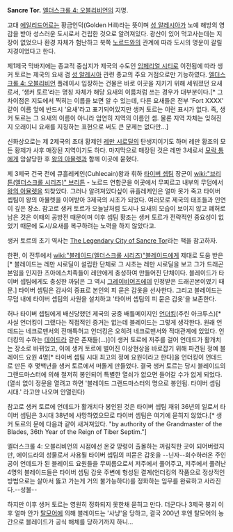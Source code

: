 '''Sancre Tor.''' [[엘더스크롤 4: 오블리비언]]의 지명.

고대 [[에일리드]]어로는 황금언덕(Golden Hill)라는 뜻이며 [[성 알레시아]]가 노예 해방의 영감을 받아 성스러운 도시로서 건립한 것으로 알려져있다. 광산이 있어 먹고사는데는 지장이 없었으나 환경 자체가 험난하고 북쪽 [[노르드]]와의 관계에 따라 도시의 명운이 갈릴 지경이었다고 한다.

제1제국 막바지에는 종교적 중심지가 제국의 수도인 [[임페리얼 시티]]로 이전됨에 따라 생커 토르는 제국의 요새 겸 [[성 알레시아]] 관련 종교의 주요 거점으로만 기능하였다. [[엘더스크롤 4: 오블리비언]] 플레이시 입장하는 건물은 바로 이곳을 지키기 위해 세워졌던 요새로서, ‘생커 토르’라는 명칭 자체가 해당 요새의 이름처럼 쓰는 경우가 대부분이다.[* 그 차이점은 지도에서 찍히는 이름을 보면 알 수 있는데, 다른 요새들은 전부 'Fort XXXX' 같이 이름 앞에 반드시 '요새'라고 표기되어있지만 생커 토르는 이런 표시가 없다. 즉, 생커 토르는 그 요새의 이름이 아니라 엄연히 지역의 이름인 셈. 물론 지역 자체는 잊혀진지 오래이니 요새를 지칭하는 표현으로 써도 큰 문제는 없다만...]

신화상으로는 제 2제국의 초대 황제인 [[레만 시로딜]]의 탄생지이기도 하며 레만 황조의 모든 황제가 사후 매장된 지역이기도 하다. 마지막으로 매장된 것은 레만 3세로서 [[모락 통]]에게 암살당한 후 [[왕의 아뮬렛]]과 함께 이곳에 묻혔다.

제 3제국 건국 전에 큐흘레케인(Cuhlecain)왕과 휘하 [[타이버 셉팀]] 장군이 [[wiki:"브리튼(엘더스크롤 시리즈)" 브리튼]] - 노르드 연합군을 이곳에서 무찌르고 내부의 무덤에서 [[왕의 아뮬렛]]을 되찾았다. 그러나 알려져있다싶이 큐흘레케인은 얼마 못가 죽고 타이버 셉팀이 왕의 아뮬렛을 이어받아 3제국의 시초가 되었다. 여러모로 제국의 태조들과 인연이 깊은 장소. 참고로 생커 토르가 오늘날처럼 도시나 요새의 모습이 보이지 않고 폐허로 남은 것은 이때의 공방전 때문이며 이후 셉팀 황조는 생커 토르가 전략적인 중요성이 없었기 때문에 도시/요새를 복구하려는 노력을 하지 않았다고.

생커 토르의 초기 역사는 [http://uesp.net/wiki/Lore:The_Legendary_Sancre_Tor The Legendary City of Sancre Tor]라는 책을 참고하자.

한편, 이 전투에서 [[wiki:"블레이드(엘더스크롤 시리즈)"블레이드]]에게 제대로 도움 받은[* 블레이드는 레만 시로딜이 설립한 단체로 그 시초는 레만 시로딜을 보고 그가 드래곤본임을 인지한 츠아에스치족들이 레만에게 충성하여 만들어진 단체이다. 블레이드가 타이버 셉팀에게도 충성한 까닭은 그 역시 [[그레이비어즈]]에데 인정받은 드래곤본이였기 때문.] 타이버 셉팀은 감사의 증표로 본인의 피 묻은 갑옷을 선사한다. 그리고 블레이드는 무덤 내에 타이버 셉팀의 사원을 설치하고 '타이버 셉팀의 피 묻은 갑옷'을 보존한다. 
 
허나 타이버 셉팀에게 배신당했던 제국의 궁중 배틀메이지인 [[언더킹]](주린 아크투스)[* 사실 언더킹이 그랬다는 직접적인 증거는 없는데 블레이드는 그렇게 생각한다. 원래 언데드는 네크로맨서의 전매특허고 언더킹은 오히려 네크로맨서와 적대관계에 있었다. 언더킹의 수하는 [[데이드라]] 같은 존재들(...)]이 생커 토르에 저주를 걸어 언데드가 활개치는 장소로 바뀌었고, 이에 생커 토르에 벌어진 이상현상을 바로잡기 위해 파견된 정예 블레이드 요원 4명[* 타이버 셉팀 시대 최고의 정예 요원이라고 한다]을 언더킹이 언데드로 만든 후 몇백년을 생커 토르에서 떠돌게 만들었다. 결국 생커 토르는 당시 블레이드의 그랜드마스터에 의해 철저히 봉인되어 특별한 열쇠가 없으면 들어갈 수가 없게 되었다. (열쇠 없이 정문을 열려고 하면 '블레이드 그랜드마스터의 명으로 봉인됨. 타이버 셉팀 시대.' 라고만 나오며 안열린다)

참고로 생커 토르에 언데드가 활개치다 봉인된 것은 타이버 셉팀 재위 36년의 일로서 타이버 셉팀은 3시대 38년에 사망하였으므로 타이버 셉팀은 여기에 묻히지 않았다.[* 생커 토르의 문에 다음과 같이 새겨져있다. "by authority of the Grandmaster of the Blades, 36th Year of the Reign of Tiber Septim."]

엘더스크롤 4: 오블리비언의 시점에선 온갖 망령이 출몰하는 꺼림칙한 곳이 되어버렸지만, 에이드라의 성물로서 사용될 타이버 셉팀의 피묻은 갑옷을 --닌자--회수하러온 주인공이 언데드가 된 블레이드 요원들을 무찌름으로서 저주에서 풀어주고, 저주에서 풀려난 4명의 블레이드들은 타이버 셉팀 갑옷 주변에 형성된 결계(언더킹의 작품으로 정상적인 방법으로는 살아서 뚫고 가는게 거의 불가능하다)를 정화하는 임무를 완료하고 사라진다.--성불--

하지만 이후 생커 토르는 영원히 정화되지 못한채 묻히고 만다. 더군다나 3제국 붕괴 이후 얼마 안가 [[탈모어]]에 의해 블레이드는 '사냥'을 당하고, 결국 200년 후엔 탈모어의 농간으로 블레이드가 공식 해체를 당하기까지 하니...
